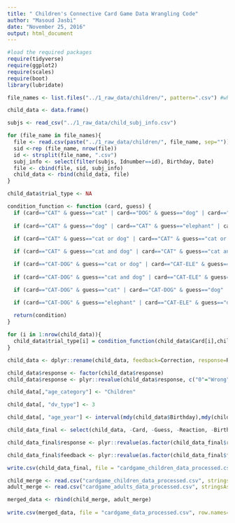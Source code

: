 ```yaml
---
title: " Children's Connective Card Game Data Wrangling Code"
author: "Masoud Jasbi"
date: "November 25, 2016"
output: html_document
---
```


```r
#load the required packages
require(tidyverse)
require(ggplot2)
require(scales)
require(boot)
library(lubridate)
```

```r
file_names <- list.files("../1_raw_data/children/", pattern=".csv") #where you have your files

child_data <- data.frame()

subjs <- read_csv("../1_raw_data/child_subj_info.csv")

for (file_name in file_names){
  file <- read.csv(paste("../1_raw_data/children/", file_name, sep=""))
  sid <-rep (file_name, nrow(file))
  id <- strsplit(file_name, ".csv")
  subj_info <- select(filter(subjs, Idnumber==id), Birthday, Date)
  file <- cbind(file, sid, subj_info)
  child_data <- rbind(child_data, file)
}
```

```r
child_data$trial_type <- NA

condition_function <- function (card, guess) {
  if (card=="CAT" & guess=="cat" | card=="DOG" & guess=="dog" | card=="ELE" & guess=="elephant") {condition = "X.X"}
  
  if (card=="CAT" & guess=="dog" | card=="CAT" & guess=="elephant" | card=="ELE" & guess=="cat" | card=="ELE" & guess=="dog" | card=="DOG" & guess=="cat" | card=="DOG" & guess=="elephant") {condition = "X.Z"}

  if (card=="CAT" & guess=="cat or dog" | card=="CAT" & guess=="cat or elephant" | card=="ELE" & guess=="cat or elephant" | card=="ELE" & guess=="dog or elephant" | card=="DOG" & guess=="dog or elephant" | card=="DOG" & guess=="cat or dog") {condition = "X.XorY"}
  
  if (card=="CAT" & guess=="cat and dog" | card=="CAT" & guess=="cat and elephant" | card=="ELE" & guess=="cat and elephant" | card=="ELE" & guess=="dog and elephant" | card=="DOG" & guess=="dog and elephant" | card=="DOG" & guess=="cat and dog") {condition = "X.XandY"}

  if (card=="CAT-DOG" & guess=="cat or dog" | card=="CAT-ELE" & guess=="cat or elephant" | card=="DOG-ELE" & guess=="dog or elephant") {condition = "XY.XorY"}
  
  if (card=="CAT-DOG" & guess=="cat and dog" | card=="CAT-ELE" & guess=="cat and elephant" | card=="DOG-ELE" & guess=="dog and elephant") {condition = "XY.XandY"}

  if (card=="CAT-DOG" & guess=="cat" | card=="CAT-DOG" & guess=="dog" | card=="CAT-ELE" & guess=="cat" | card=="CAT-ELE" & guess=="elephant" | card=="DOG-ELE" & guess=="dog" | card=="DOG-ELE" & guess=="elephant") {condition = "XY.X"}

  if (card=="CAT-DOG" & guess=="elephant" | card=="CAT-ELE" & guess=="dog" | card=="DOG-ELE" & guess=="cat") {condition = "XY.Z"}
  
  return(condition)
}
```

```r
for (i in 1:nrow(child_data)){
  child_data$trial_type[i] = condition_function(child_data$Card[i],child_data$Guess[i])
}

child_data <- dplyr::rename(child_data, feedback=Correction, response=Reward)

child_data$response <- factor(child_data$response)
child_data$response <- plyr::revalue(child_data$response, c("0"="Wrong", "1"="Kinda Right", "2"="Right"))

child_data[,"age_category"] <- "Children"

child_data[, "dv_type"] <- 3

child_data[, "age_year"] <- interval(mdy(child_data$Birthday),mdy(child_data$Date)) / dyears(1)

child_data_final <- select(child_data, -Card, -Guess, -Reaction, -Birthday, -Date)

child_data_final$response <- plyr::revalue(as.factor(child_data_final$response), c("0"="Wrong", "1"="Kinda Right", "2"="Right"))

child_data_final$feedback <- plyr::revalue(as.factor(child_data_final$feedback), c("0"="None", "1"="Judgement", "2"="Description", "3"="Correction"))

write.csv(child_data_final, file = "cardgame_children_data_processed.csv", row.names=FALSE)

child_merge <- read.csv("cardgame_children_data_processed.csv", stringsAsFactors=FALSE)
adult_merge <- read.csv("cardgame_adults_data_processed.csv", stringsAsFactors=FALSE)

merged_data <- rbind(child_merge, adult_merge)
     
write.csv(merged_data, file = "cardgame_data_processed.csv", row.names=FALSE)
```
